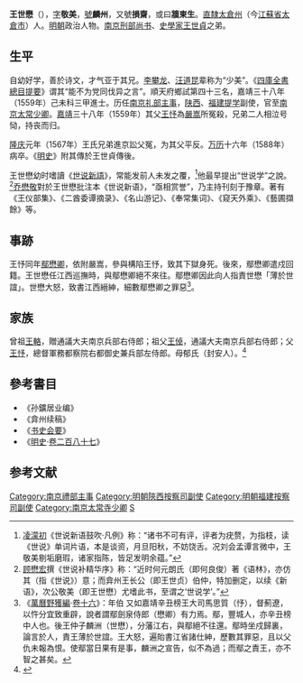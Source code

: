 {{明清人物信息框
| 姓名 = 王世懋
| 原名 =
| 圖片名稱= 
| 圖片大小 =
| 圖片說明 = 
| 最高職務 = 南京太常寺少卿
| 國家 = 大明 
| 爵位 =
| 籍貫 = 直隸太倉州
| 族裔 = 
| 旗籍 = 
| 字號 = 字敬美，號麟州
| 諡號 =
| 出生日期 = 嘉靖十五年（1536年）
| 出生地點 =
| 逝世日期 = 萬曆十六年（1588年） 
| 逝世地點 =
| 墓葬 =
| 配偶 = 
| 親屬 = 
| 出身 =
* 嘉靖三十八年己未科同進士出身
| 經歷 =
| 著作 =  
}}
'''王世懋'''（{{bd|1536年||1588年|catIdx=W王}}），[[表字|字]]'''敬美'''，[[號|號]]'''麟州'''，又號'''損齋'''，或曰'''牆東生'''。[[南直隸|直隸]][[太倉州|太倉州]]（今[[江蘇省|江蘇省]][[太倉市|太倉市]]）人。[[明朝|明朝]]政治人物。[[南京刑部尚书|南京刑部尚书]]、[[史學家|史學家]][[王世貞|王世貞]]之弟。

== 生平 ==
自幼好学，善於诗文，才气亚于其兄。[[李攀龙|李攀龙]]、[[汪道昆|汪道昆]]辈称为“少美”。《[[四庫全書總目提要|四庫全書總目提要]]》谓其“能不为党同伐异之言”。順天府鄉試第四十三名，嘉靖三十八年（1559年）己未科三甲進士。历任[[南京|南京]][[礼部|礼部]][[主事|主事]]，[[陕西|陕西]]、[[福建|福建]][[提学|提学]]副使，官至[[南京|南京]][[太常|太常]][[少卿|少卿]]。[[嘉靖|嘉靖]]三十八年（1559年）其父[[王忬|王忬]]為[[嚴嵩|嚴嵩]]所冤殺，兄弟二人相泣号恸，持丧而归。

[[隆庆_(明穆宗)|隆庆]]元年（1567年）王氏兄弟進京訟父冤，为其父平反。[[万历|万历]]十六年（1588年）病卒。《[[明史|明史]]》附其傳於王世貞傳後。

王世懋幼时嗜讀《[[世说新語|世说新語]]》，常能发前人未发之覆，<ref>[[凌濛初|凌濛初]]《世说新语鼓吹·凡例》称：“诸书不可有评，评者为疣赘，为指枝，读《世说》单词片语，本是谈资，月旦阳秋，不妨饶舌。况刘会孟谭言微中，王敬美剔垢磨瑕，诸家指陈，皆足发明余蕴。”</ref>他最早提出“世说学”之說。<ref>[[顾懋宏|顾懋宏]]撰《世说补精华序》称：“近时何元朗氏（即何良俊）著《语林》，亦仿其（指《世说》）意；而弇州王长公（即王世贞）伯仲，特加删定，以续《新语》，次公敬美（即王世懋）尤嗜此书，至谓之‘世说学’。”</ref>[[乔懋敬|乔懋敬]]對於王世懋批注本《世说新语》，“亟相赏誉”，乃主持刊刻于豫章。著有《王仪部集》、《二酋委谭摘录》、《名山游记》、《奉常集词》、《窥天外乘》、《藝圃擷餘》等。

==事跡==
王忬同年[[鄢懋卿|鄢懋卿]]，依附嚴嵩，參與構陷王忬，致其下獄身死。後來，鄢懋卿遣戍回籍。王世懋任江西巡撫時，與鄢懋卿絕不來往。鄢懋卿因此向人指責世懋「薄於世誼」。世懋大怒，致書江西縉紳，細數鄢懋卿之罪惡<ref>《[[萬曆野獲編|萬曆野獲編]]·[[s:萬曆野獲編/卷16|卷十六]]》：年伯 又如嘉靖辛丑榜王大司馬思質（忬），督薊遼，以忤分宜致重辟，說者謂鄢劍泉侍郎（懋卿）有力焉。鄢，豐城人，亦辛丑榜中人也。後王仲子麟洲（世懋），分藩江右，與鄢絕不往還。鄢時坐戍歸裏，論言於人，責王薄於世誼。王大怒，遍貽書江省諸仕紳，歷數其罪惡，且以父仇未報為恨。使鄢當日果有是事，麟洲之宣告，似不為過；而鄢之責王，亦不智之甚矣。</ref>。

== 家族 ==
曾祖[[王輅|王輅]]，贈通議大夫南京兵部右侍郎；祖父[[王倬|王倬]]，通議大夫南京兵部右侍郎；父[[王忬|王忬]]，總督軍務都察院右都御史兼兵部左侍郎。母郁氏（封安人）。<ref>{{Cite book|title=天一阁藏明代科举录选刊 登科录 点校本|author=龚延明主编|publisher=宁波出版社|year=2016|isbn=978-7-5526-2320-8|location=宁波|pages=|quote=《天一閣藏明代科舉錄選刊.登科錄》之《嘉靖三十八年己未科登科錄》}}</ref>

==參考書目==
*《孙鑛居业编》
*《弇州续稿》
*《[[书史会要|书史会要]]》
*《[[明史|明史]]·[[s:明史/卷287|卷二百八十七]]》

==参考文献==
{{reflist}}

{{嘉靖三十八年己未科殿試金榜}}

{{DEFAULTSORT:Wang王}}
[[Category:南京禮部主事|Category:南京禮部主事]]
[[Category:明朝陝西按察司副使|Category:明朝陝西按察司副使]]
[[Category:明朝福建按察司副使|Category:明朝福建按察司副使]]
[[Category:南京太常寺少卿|Category:南京太常寺少卿]]
[[Category:太倉瑯琊王氏|S]]